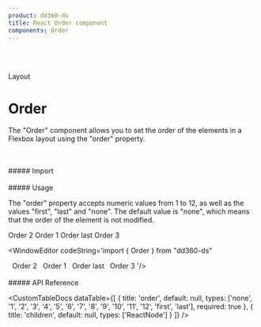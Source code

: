 ```yaml
---
product: dd360-ds
title: React Order component
components: Order
---
```


<br id='top' />
<br />

<Label>Layout</Label>

# <span name="floating-nav">Order</span>

The "Order" component allows you to set the order of the elements in a Flexbox layout using the "order" property.

<br />
<br />
##### <span name="floating-nav">Import</span>

<WindowEditor codeString="import { Order } from 'dd360-ds'" />
<WindowEditor codeString="import Order from 'dd360-ds/Order'" />

<br />
<br />
##### <span name="floating-nav">Usage</span>

The "order" property accepts numeric values from 1 to 12, as well as the values "first", "last" and "none". The default value is "none", which means that the
order of the element is not modified.

<Playground className="flex justify-between">
    <Order order="2">Order 2</Order>
    <Order order="1">Order 1</Order>
    <Order order="last">Order last</Order>
    <Order order="3">Order 3</Order>
</Playground>

<WindowEditor codeString='import { Order } from "dd360-ds"

<Container className="flex justify-between">
    &nbsp;&nbsp;<Order order="2">Order 2</Order>
    &nbsp;&nbsp;<Order order="1">Order 1</Order>
    &nbsp;&nbsp;<Order order="last">Order last</Order>
    &nbsp;&nbsp;<Order order="3">Order 3</Order>
</Container> '/>

<br />
<br />
##### <span name="floating-nav">API Reference</span>

<CustomTableDocs
    dataTable={[
        { title: 'order', default: null, types: ['none', '1', '2', '3', '4', '5', '6', '7', '8', '9', '10', '11', '12', 'first', 'last'], required: true },
        { title: 'children', default: null, types: ['ReactNode'] }
    ]}
/>

<BackAndForwardController />